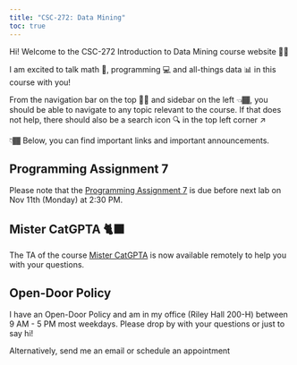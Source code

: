 ```yaml
---
title: "CSC-272: Data Mining"
toc: true
---
```


Hi! Welcome to the CSC-272 Introduction to Data Mining course website 👋🏾

I am excited to talk math 🔢, programming 💻 and all-things data 📊 in this course with you!

From the navigation bar on the top ☝🏾 and sidebar on the left 👈🏾, you should be able to navigate to any topic relevant to the course. If that does not help, there should also be a search icon 🔍 in the top left corner ↗️

👇🏾 Below, you can find important links and important announcements.

<!-- ::: {.callout-caution}
# Midterm
The midterm exam is on <u><b>Oct 28th (Monday) from 2:30 - 4:30 PM</b></u>.
::: -->

::: {.callout-caution}
# Programming Assignment 7
Please note that the [Programming Assignment 7](https://colab.research.google.com/drive/1Y6xFPUhXx7gnp_shlaBM7EHA_YsGCosC?usp=sharing) is due before next lab on Nov 11th (Monday) at 2:30 PM.
::: 

::: {.callout-tip}
# Mister CatGPTA 🐈‍⬛
The TA of the course [Mister CatGPTA](/ta.html) is now available remotely to help you with your questions. 
:::

::: {.callout-tip}
## Open-Door Policy
I have an Open-Door Policy and am in my office (Riley Hall 200-H) between 9 AM - 5 PM most weekdays. Please drop by with your questions or just to say hi!

Alternatively, send me an email or schedule an appointment
:::

